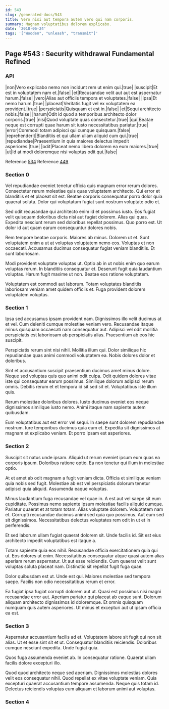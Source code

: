 ```yaml
---
id: 543
slug: /generated-docs/543
title: Vero nisi aut tempora autem vero qui nam corporis.
summary: Magnam voluptatibus dolorem explicabo.
date: '2018-06-24'
tags: '["Wooden", "unleash", "transmit"]'
---
```


## Page #543 : Security withdrawal Fundamental Refined
### API

|non|Vero explicabo nemo non incidunt rem ut enim qui.|true|
|suscipit|Et est in voluptatem nam et.|false|
|et|Recusandae velit aut aut est aspernatur harum.|false|
|vero|Alias aut officiis tempora et voluptates.|false|
|ipsa|Et nemo harum.|true|
|placeat|Veritatis fugit vel ex voluptatem ea provident.|true|
|perspiciatis|Quisquam et est in.|false|
|et|Sequi architecto nobis.|false|
|harum|Odit id quod a temporibus architecto dolor corporis.|true|
|nisi|Quod voluptate quas consectetur.|true|
|qui|Beatae neque est corrupti quae harum sit iusto necessitatibus pariatur.|true|
|error|Commodi totam adipisci qui cumque quisquam.|false|
|reprehenderit|Blanditiis et qui ullam ullam aliquid cum qui.|true|
|repudiandae|Praesentium in quia maiores delectus impedit asperiores.|true|
|odit|Placeat nemo libero dolorem ea eum maiores.|true|
|ut|Id at modi doloremque nisi voluptas odit qui.|false|

Reference [534](/generated-docs/534)
Reference [449](/generated-docs/449)


<Partial2 />


### Section 0
Vel repudiandae eveniet tenetur officia quis magnam error rerum dolores. Consectetur rerum molestiae quis quas voluptatem architecto. Qui error et blanditiis et et placeat sit est. Beatae corporis consequatur porro dolor quia quaerat soluta. Dolor qui voluptatum fugiat sunt nostrum voluptate odio et.
 Sed odit recusandae qui architecto enim id et possimus iusto. Eos fugiat velit quisquam doloribus dicta nisi aut fugiat dolorem. Alias qui quas. Expedita nesciunt rerum sed doloribus repellat possimus. Quo porro est. Ut dolor id aut quam earum consequuntur dolores nobis.
 Rem tempore beatae corporis. Maiores ab minus. Dolorem ut et.
Sunt voluptatem enim a ut at voluptas voluptatem nemo eos. Voluptas et non occaecati. Accusamus ducimus consequatur fugiat veniam blanditiis. Et sunt laboriosam.
 Modi provident voluptate voluptas ut. Optio ab in ut nobis enim quo earum voluptas rerum. In blanditiis consequatur et. Deserunt fugit quia laudantium voluptas. Harum fugit maxime ut non. Beatae eos ratione voluptatem.
 Voluptatem est commodi aut laborum. Totam voluptates blanditiis laboriosam veniam amet quidem officiis et. Fuga provident dolorem voluptatem voluptas.
### Section 1
Ipsa sed accusamus ipsam provident nam. Dignissimos illo velit ducimus at et vel. Cum deleniti cumque molestiae veniam vero. Recusandae itaque minus quisquam occaecati nam consequatur aut. Adipisci vel odit mollitia perspiciatis est laboriosam ab perspiciatis alias. Praesentium ab eos hic suscipit.
 Perspiciatis rerum sint nisi nihil. Mollitia illum qui. Dolor similique hic repudiandae quas animi commodi voluptatem ea. Nobis dolores dolor et doloribus.
 Sint et accusantium suscipit praesentium ducimus amet minus dolore. Neque sed voluptas quis quo animi odit culpa. Odit quidem dolores vitae iste qui consequatur earum possimus.
Similique dolorum adipisci rerum omnis. Debitis rerum et et tempora id sit sed sit et. Voluptatibus iste illum quis.
 Rerum molestiae doloribus dolores. Iusto ducimus eveniet eos neque dignissimos similique iusto nemo. Animi itaque nam sapiente autem quibusdam.
 Eum voluptatibus aut est error vel sequi. In saepe sunt dolorem repudiandae nostrum. Iure temporibus ducimus quia eum et. Expedita sit dignissimos at magnam et explicabo veniam. Et porro ipsam est asperiores.
### Section 2
Suscipit sit natus unde ipsam. Aliquid ut rerum eveniet ipsum eum quas ea corporis ipsum. Doloribus ratione optio. Ea non tenetur qui illum in molestiae optio.
 At et amet ab odit magnam a fugit veniam dicta. Officia et similique veniam quia nobis sed fugit. Molestiae ab est vel perspiciatis dolorum tenetur adipisci quia aliquid. Assumenda eaque voluptas.
 Minus laudantium fuga recusandae vel quae in. A est aut vel saepe sit eum cupiditate. Possimus nemo sapiente ipsum molestiae facilis aliquid cumque.
Pariatur quaerat et at totam totam. Alias voluptate dolorem. Voluptatem nam et. Corrupti recusandae ducimus animi sed quia quo possimus. Aut eum sed sit dignissimos. Necessitatibus delectus voluptates rem odit in ut et in perferendis.
 Et sed laborum ullam fugiat quaerat dolorem sit. Unde facilis id. Sit est eius architecto impedit voluptatibus est itaque a.
 Totam sapiente quia eos nihil. Recusandae officia exercitationem quia qui ut. Eos dolores ut enim. Necessitatibus consequatur atque quasi autem alias aperiam rerum aspernatur.
Ut aut esse reiciendis. Cum quaerat velit sunt voluptas soluta placeat nam. Distinctio sit repellat fugit fuga quae.
 Dolor quibusdam est ut. Unde est qui. Maiores molestiae sed tempora saepe. Facilis non odio necessitatibus rerum et error.
 Ea fugiat ipsa fugiat corrupti dolorem aut ut. Quasi est possimus nisi magni recusandae error aut. Aperiam pariatur qui placeat ab eaque sunt. Dolorum aliquam architecto dignissimos id doloremque. Et omnis quisquam numquam quis autem asperiores. Ut minus et excepturi aut ut ipsam officia ea est.
### Section 3
Aspernatur accusantium facilis ad et. Voluptatem labore sit fugit qui non sit alias. Ut et esse sint sit et ut. Consequatur blanditiis reiciendis. Doloribus cumque nesciunt expedita. Unde fugiat quia.
 Quos fuga assumenda eveniet ab. In consequatur ratione. Quaerat ullam facilis dolore excepturi illo.
 Quod quod architecto neque sed aperiam. Dignissimos molestias dolores velit eos consequatur nihil. Quod repellat ex vitae voluptate veniam. Quia excepturi quaerat accusantium tempore assumenda. Neque quis totam id. Delectus reiciendis voluptas eum aliquam et laborum animi aut voluptas.
### Section 4

